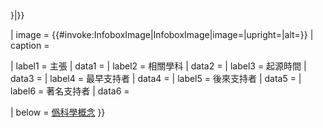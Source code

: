 <includeonly>{{Infobox
| title   = {{#if:{{{name|}}}{{{title|}}}|{{{name|{{{title}}}}}}|{{PAGENAMEBASE}}}}

| image   = {{#invoke:InfoboxImage|InfoboxImage|image={{{image|}}}|upright={{{image_upright|1}}}|alt={{{alt|}}}}}
| caption = {{{caption|}}}

| label1  = 主張
| data1   = {{{claims|}}}
| label2  = 相關學科
| data2   = {{{topics|}}}
| label3  = 起源時間
| data3   = {{{origyear|}}}
| label4  = 最早支持者
| data4   = {{{origprop|}}}
| label5  = 後來支持者
| data5   = {{{currentprop|}}}
| label6  = 著名支持者
| data6   = {{{notableprop|}}}

| below   = [[僞科學|僞科學概念]]
}}
</includeonly><noinclude>
{{Documentation}}</noinclude>
